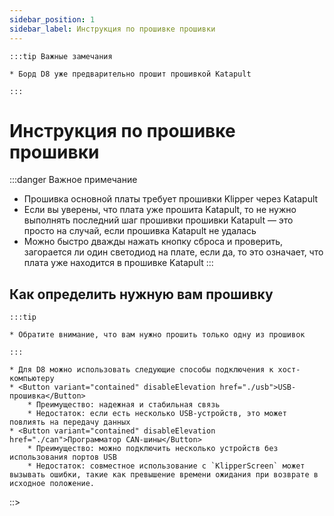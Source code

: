 ```yaml
---
sidebar_position: 1
sidebar_label: Инструкция по прошивке прошивки
---
```







    :::tip Важные замечания

    * Борд D8 уже предварительно прошит прошивкой Katapult

    :::


# Инструкция по прошивке прошивки

:::danger Важное примечание
* Прошивка основной платы требует прошивки Klipper через Katapult
* Если вы уверены, что плата уже прошита Katapult, то не нужно выполнять последний шаг прошивки прошивки Katapult — это просто на случай, если прошивка Katapult не удалась
* Можно быстро дважды нажать кнопку сброса и проверить, загорается ли один светодиод на плате, если да, то это означает, что плата уже находится в прошивке Katapult
:::

## Как определить нужную вам прошивку

    :::tip

    * Обратите внимание, что вам нужно прошить только одну из прошивок

    :::
    
    * Для D8 можно использовать следующие способы подключения к хост-компьютеру
    * <Button variant="contained" disableElevation href="./usb">USB-прошивка</Button>
        * Преимущество: надежная и стабильная связь
        * Недостаток: если есть несколько USB-устройств, это может повлиять на передачу данных
    * <Button variant="contained" disableElevation href="./can">Программатор CAN-шины</Button>
        * Преимущество: можно подключить несколько устройств без использования портов USB
        * Недостаток: совместное использование с `KlipperScreen` может вызывать ошибки, такие как превышение времени ожидания при возврате в исходное положение.
::>
